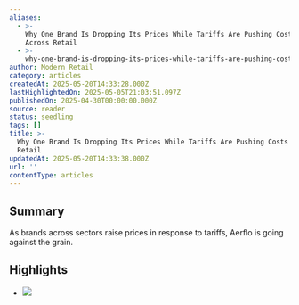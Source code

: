 ```yaml
---
aliases:
  - >-
    Why One Brand Is Dropping Its Prices While Tariffs Are Pushing Costs Up
    Across Retail
  - >-
    why-one-brand-is-dropping-its-prices-while-tariffs-are-pushing-costs-up-across-retail
author: Modern Retail
category: articles
createdAt: 2025-05-20T14:33:28.000Z
lastHighlightedOn: 2025-05-05T21:03:51.097Z
publishedOn: 2025-04-30T00:00:00.000Z
source: reader
status: seedling
tags: []
title: >-
  Why One Brand Is Dropping Its Prices While Tariffs Are Pushing Costs Up Across
  Retail
updatedAt: 2025-05-20T14:33:38.000Z
url: ''
contentType: articles
---
```

## Summary

As brands across sectors raise prices in response to tariffs, Aerflo is going against the grain.

## Highlights

- ![](https://i3.cmail19.com/ei/t/84/AA0/66A/193953/csfinal/GreaterGoodAwardsAds-640x480-px1-990000079e04513c.png)
